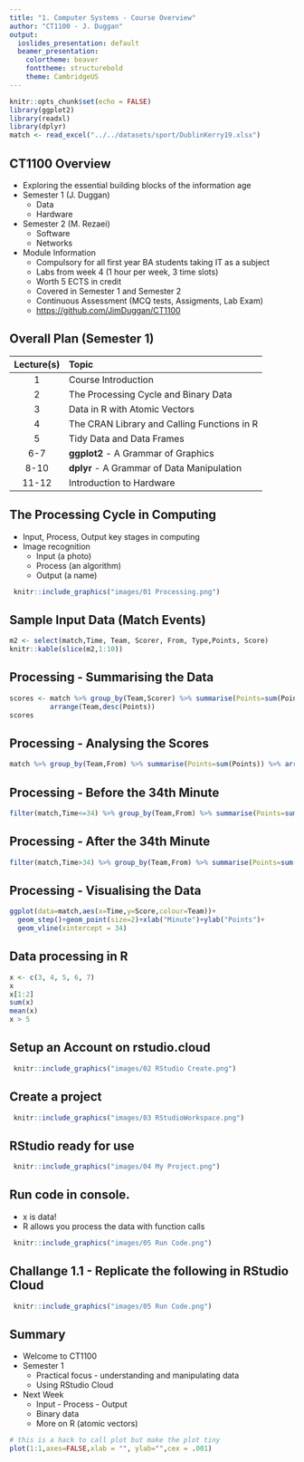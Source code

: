 ```yaml
---
title: "1. Computer Systems - Course Overview"
author: "CT1100 - J. Duggan"
output:
  ioslides_presentation: default
  beamer_presentation:
    colortheme: beaver
    fonttheme: structurebold
    theme: CambridgeUS
---
```


```r
knitr::opts_chunk$set(echo = FALSE)
library(ggplot2)
library(readxl)
library(dplyr)
match <- read_excel("../../datasets/sport/DublinKerry19.xlsx")
```



## CT1100 Overview

- Exploring the essential building blocks of the information age
- Semester 1 (J. Duggan)
  + Data
  + Hardware
- Semester 2 (M. Rezaei)
  + Software 
  + Networks
- Module Information
  + Compulsory for all first year BA students taking IT as a subject
  + Labs from week 4 (1 hour per week, 3 time slots)
  + Worth 5 ECTS in credit
  + Covered in Semester 1 and Semester 2
  + Continuous Assessment (MCQ tests, Assigments, Lab Exam)
  + [https://github.com/JimDuggan/CT1100](https://github.com/JimDuggan/CT1100)

## Overall Plan (Semester 1)
|Lecture(s)| Topic|
|:------:|:----------|
|1 | Course Introduction|
|2 | The Processing Cycle and Binary Data|
|3 | Data in R with Atomic Vectors|
|4 | The CRAN Library and Calling Functions in R|
|5 | Tidy Data and Data Frames|
|6-7 |**ggplot2** - A Grammar of Graphics|
|8-10 |**dplyr** - A Grammar of Data Manipulation|
|11-12 |Introduction to Hardware|


## The Processing Cycle in Computing
- Input, Process, Output key stages in computing
- Image recognition
  + Input (a photo)
  + Process (an algorithm)
  + Output (a name)

```r
 knitr::include_graphics("images/01 Processing.png")
```
 
## Sample Input Data (Match Events)
```r
m2 <- select(match,Time, Team, Scorer, From, Type,Points, Score)
knitr::kable(slice(m2,1:10))
``` 
 
## Processing - Summarising the Data
```r
scores <- match %>% group_by(Team,Scorer) %>% summarise(Points=sum(Points)) %>%
          arrange(Team,desc(Points))
scores
```

## Processing - Analysing the Scores

```r
match %>% group_by(Team,From) %>% summarise(Points=sum(Points)) %>% arrange(Team,desc(Points))
```

## Processing - Before the 34th Minute
```r
filter(match,Time<=34) %>% group_by(Team,From) %>% summarise(Points=sum(Points)) %>% arrange(Team,desc(Points))
```

## Processing - After the 34th Minute
```r
filter(match,Time>34) %>% group_by(Team,From) %>% summarise(Points=sum(Points)) %>% arrange(Team,desc(Points))
```


## Processing - Visualising the Data
```r
ggplot(data=match,aes(x=Time,y=Score,colour=Team))+
  geom_step()+geom_point(size=2)+xlab("Minute")+ylab("Points")+
  geom_vline(xintercept = 34)
```

## Data processing in R

```r
x <- c(3, 4, 5, 6, 7)
x
x[1:2]
sum(x)
mean(x)
x > 5

```

## Setup an Account on rstudio.cloud

```r
 knitr::include_graphics("images/02 RStudio Create.png")
```

## Create a project

```r
 knitr::include_graphics("images/03 RStudioWorkspace.png")
```

## RStudio ready for use

```r
 knitr::include_graphics("images/04 My Project.png")
```

## Run code in console. 
- x is data!
- R allows you process the data with function calls

```r
 knitr::include_graphics("images/05 Run Code.png")
```


## Challange 1.1 - Replicate the following in RStudio Cloud
```r
 knitr::include_graphics("images/05 Run Code.png")
```

## Summary
- Welcome to CT1100
- Semester 1
  + Practical focus - understanding and manipulating data
  + Using RStudio Cloud
- Next Week
  + Input - Process - Output
  + Binary data
  + More on R (atomic vectors)
  
```r
# this is a hack to call plot but make the plot tiny
plot(1:1,axes=FALSE,xlab = "", ylab="",cex = .001)
```


